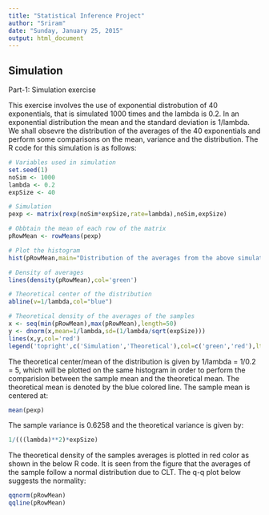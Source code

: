 ```yaml
---
title: "Statistical Inference Project"
author: "Sriram"
date: "Sunday, January 25, 2015"
output: html_document
---
```



## Simulation

Part-1: Simulation exercise

This exercise involves the use of exponential distrobution of 40 exponentials, that is simulated 1000 times and the lambda is 0.2. In an exponential distribution the mean and the standard deviation is 1/lambda. We shall obsevre the distribution of the averages of the 40 exponentials and perform some comparisons on the mean, variance and the distribution. The R code for this simulation is as follows:

```r
# Variables used in simulation
set.seed(1)
noSim <- 1000
lambda <- 0.2
expSize <- 40

# Simulation
pexp <- matrix(rexp(noSim*expSize,rate=lambda),noSim,expSize)

# Obbtain the mean of each row of the matrix
pRowMean <- rowMeans(pexp)

# Plot the histogram
hist(pRowMean,main="Distribution of the averages from the above simulation",breaks=50,prob=TRUE, xlab="")

# Density of averages
lines(density(pRowMean),col='green')

# Theoretical center of the distribution
abline(v=1/lambda,col="blue")

# Theoretical density of the averages of the samples
x <- seq(min(pRowMean),max(pRowMean),length=50)
y <- dnorm(x,mean=1/lambda,sd=(1/lambda/sqrt(expSize)))
lines(x,y,col='red')
legend('topright',c('Simulation','Theoretical'),col=c('green','red'),lty=c(1,1))
```

The theoretical center/mean of the distribution is given by 1/lambda = 1/0.2 = 5, which will be plotted on the same histogram in order to perform the comparision between the sample mean and the theoretical mean. The theoretical mean is denoted by the blue colored line. The sample mean is centered at:
```r
mean(pexp)
```

The sample variance is 0.6258 and the theoretical variance is given by:
```r
1/(((lambda)**2)*expSize)
```

The theoretical density of the samples averages is plotted in red color as shown in the below R code. It is seen from the figure that the averages of the sample follow a normal distribution due to CLT. The q-q plot below suggests the normality:
```r
qqnorm(pRowMean)
qqline(pRowMean)
```